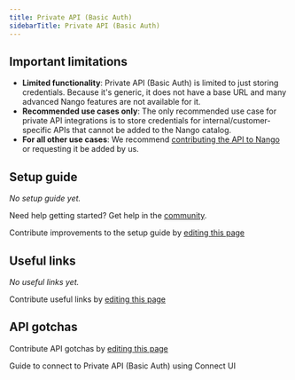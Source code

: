 ```yaml
---
title: Private API (Basic Auth)
sidebarTitle: Private API (Basic Auth)
---
```



<Overview />
<PreBuiltTooling />
<PreBuiltUseCases />

## Important limitations

- **Limited functionality**: Private API (Basic Auth) is limited to just storing credentials. Because it's generic, it does not have a base URL and many advanced Nango features are not available for it.
- **Recommended use cases only**: The only recommended use case for private API integrations is to store credentials for internal/customer-specific APIs that cannot be added to the Nango catalog.
- **For all other use cases**: We recommend [contributing the API to Nango](/guides/custom-integrations/build-a-custom-integration) or requesting it be added by us.

## Setup guide

_No setup guide yet._

<Tip>Need help getting started? Get help in the [community](https://nango.dev/slack).</Tip>

<Note>Contribute improvements to the setup guide by [editing this page](https://github.com/nangohq/nango/tree/master/docs-v2/integrations/all/private-api-basic.mdx)</Note>

## Useful links

_No useful links yet._

<Note>Contribute useful links by [editing this page](https://github.com/nangohq/nango/tree/master/docs-v2/integrations/all/private-api-basic.mdx)</Note>

## API gotchas

<Note>Contribute API gotchas by [editing this page](https://github.com/nangohq/nango/tree/master/docs-v2/integrations/all/private-api-basic.mdx)</Note>

<Card title="Connect to Private API (Basic Auth)" icon="link" href="/integrations/all/private-api-basic/connect" horizontal>
  Guide to connect to Private API (Basic Auth) using Connect UI
</Card>